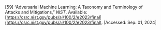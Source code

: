 \[59\]	“Adversarial Machine Learning: A Taxonomy and Terminology of Attacks and Mitigations,” *NIST*. Available: [https://csrc.nist.gov/pubs/ai/100/2/e2023/final](https://csrc.nist.gov/pubs/ai/100/2/e2023/final). \[Accessed: Sep. 01, 2024\]